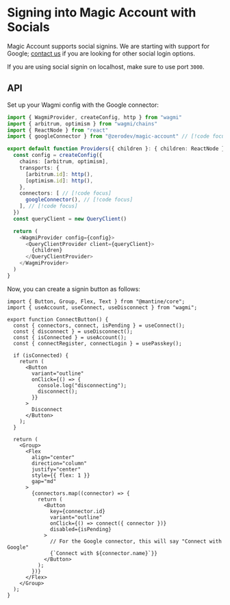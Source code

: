 # Signing into Magic Account with Socials

Magic Account supports social signins.  We are starting with support for Google; [contact us](https://t.me/derek_chiang) if you are looking for other social login options.

If you are using social signin on localhost, make sure to use port `3000`.

## API

Set up your Wagmi config with the Google connector:

```ts
import { WagmiProvider, createConfig, http } from "wagmi"
import { arbitrum, optimism } from "wagmi/chains"
import { ReactNode } from "react"
import { googleConnector } from "@zerodev/magic-account" // [!code focus]

export default function Providers({ children }: { children: ReactNode }) {
  const config = createConfig({
    chains: [arbitrum, optimism],
    transports: {
      [arbitrum.id]: http(),
      [optimism.id]: http(),
    },
    connectors: [ // [!code focus]
      googleConnector(), // [!code focus]
    ], // [!code focus]
  })
  const queryClient = new QueryClient()

  return (
    <WagmiProvider config={config}>
      <QueryClientProvider client={queryClient}>
        {children}
      </QueryClientProvider>
    </WagmiProvider>
  )
}
```

Now, you can create a signin button as follows:

```tsx
import { Button, Group, Flex, Text } from "@mantine/core";
import { useAccount, useConnect, useDisconnect } from "wagmi";

export function ConnectButton() {
  const { connectors, connect, isPending } = useConnect();
  const { disconnect } = useDisconnect();
  const { isConnected } = useAccount();
  const { connectRegister, connectLogin } = usePasskey();

  if (isConnected) {
    return (
      <Button
        variant="outline"
        onClick={() => {
          console.log("disconnecting");
          disconnect();
        }}
      >
        Disconnect
      </Button>
    );
  }

  return (
    <Group>
      <Flex
        align="center"
        direction="column"
        justify="center"
        style={{ flex: 1 }}
        gap="md"
      >
        {connectors.map((connector) => {
          return (
            <Button
              key={connector.id}
              variant="outline"
              onClick={() => connect({ connector })}
              disabled={isPending}
            >
              // For the Google connector, this will say "Connect with Google"
              {`Connect with ${connector.name}`}}
            </Button>
          );
        })}
      </Flex>
    </Group>
  );
}
```